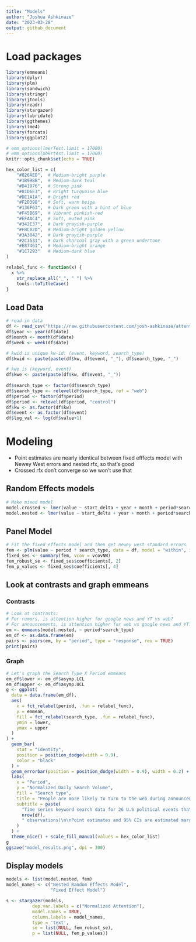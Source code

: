 ```yaml
---
title: "Models"
author: "Joshua Ashkinaze"
date: "2023-03-28"
output: github_document
---
```


# Load packages

```r
library(emmeans)
library(dplyr)
library(plm)
library(sandwich)
library(stringr)
library(jtools)
library(readr)
library(stargazer)
library(lubridate)
library(ggthemes)
library(lme4)
library(forcats)
library(ggplot2)

# emm_options(lmerTest.limit = 17000)
# emm_options(pbkrtest.limit = 17000)
knitr::opts_chunk$set(echo = TRUE)

hex_color_list = c(
    "#826AED",  # Medium-bright purple
    "#1B998B",  # Medium-dark teal
    "#D41976",  # Strong pink
    "#81D6E3",  # Bright turquoise blue
    "#DE1A1A",  # Bright red
    "#F2D398",  # Soft, warm beige
    "#136F63",  # Dark green with a hint of blue
    "#F45B69",  # Vibrant pinkish-red
    "#EFAAC4",  # Soft, muted pink
    "#342E37",  # Dark grayish-purple
    "#FBC02D",  # Medium-bright golden yellow
    "#3A3042",  # Dark grayish-purple
    "#2C3531",  # Dark charcoal gray with a green undertone
    "#E87461",  # Medium-bright orange
    "#1C7293"   # Medium-dark blue
)

relabel_func <- function(x) {
  x %>% 
    str_replace_all("_", " ") %>%
    tools::toTitleCase()
}
```

## Load Data

```r
# read in data
df <- read_csv("https://raw.githubusercontent.com/josh-ashkinaze/attention/main/data/trend_merged_data_modeling.csv")
df$year <- year(df$date)
df$month <- month(df$date)
df$week <- week(df$date)

# kwid is unique kw-id: (event, keyword, search_type)
df$kwid <- paste(paste(df$kw, df$event, "_"), df$search_type, "_")

# kwe is (keyword, event)
df$kwe <- paste(paste(df$kw, df$event, "_"))
                
df$search_type <- factor(df$search_type)
df$search_type <- relevel(df$search_type, ref = "web")
df$period <- factor(df$period)
df$period <- relevel(df$period, "control")
df$kw <- as.factor(df$kw)
df$event <- as.factor(df$event)
df$log_val <- log(df$value+1)


```

# Modeling

* Point estimates are nearly identical between fixed efffects model with Newey West errors and nested rfx, so that's good
* Crossed rfx don't converge so we won't use that

## Random Effects models
```r
# Make mixed model 
model.crossed <- lmer(value ~ start_delta + year + month + period*search_type + (1 | kw) + (1|event), data = df)
model.nested <- lmer(value ~ start_delta + year + month + period*search_type + (1 | event/kw), data = df)
```

## Panel Model 
```r
# Fit the fixed effects model and then get newey west standard errors
fem <- plm(value ~ period * search_type, data = df, model = "within", index = c("kwe", "date", "search_type"))
fixed_ses <- summary(fem, vcov = vcovNW)
fem_robust_se <- fixed_ses$coefficients[, 2]
fem_p_values <- fixed_ses$coefficients[, 4]
```

## Look at contrasts and graph emmeans

### Contrasts
```r
# Look at contrasts: 
# For rumors, is attention higher for google news and YT vs web?
# For announcements, is attention higher for web vs google news and YT?
em <- emmeans(model.nested, ~ period*search_type)
em_df <- as.data.frame(em)
pairs <- pairs(em, by = "period", type = "response", rev = TRUE)
print(pairs)
```

### Graph
```r
# Let's graph the Search Type X Period emmeans
em_df$lower <- em_df$asymp.LCL
em_df$upper <- em_df$asymp.UCL
g <- ggplot(
  data = data.frame(em_df),
  aes(
    x = fct_relabel(period, .fun = relabel_func),
    y = emmean,
    fill = fct_relabel(search_type, .fun = relabel_func),
    ymin = lower,
    ymax = upper
  )
) +
  geom_bar(
    stat = "identity",
    position = position_dodge(width = 0.9),
    color = "black"
  ) +
  geom_errorbar(position = position_dodge(width = 0.9), width = 0.2) +
  labs(
    x = "Period",
    y = "Normalized Daily Search Volume",
    fill = "Search type",
    title = "People are more likely to turn to the web during announcements\nand more likely to turn to platforms during rumors.",
    subtitle = paste(
      "Time series keyword search data for 26 U.S political events that had both\na rumor and official announcement phase. (N =",
      nrow(df),
      " observations)\n\nPoint estimates and 95% CIs are estimated marginal means from mixed effects model."
    )
  ) +
  theme_nice() + scale_fill_manual(values = hex_color_list)
g
ggsave("model_results.png", dpi = 300)

```

## Display models 
```r
models <- list(model.nested, fem)
model_names <- c("Nested Random Effects Model", 
                 "Fixed Effect Model")

s <- stargazer(models, 
          dep.var.labels = c("Normalized Attention"),
          model.names = TRUE,
          column.labels = model_names, 
          type = 'text', 
          se = list(NULL, fem_robust_se), 
          p = list(NULL, fem_p_values))

```
